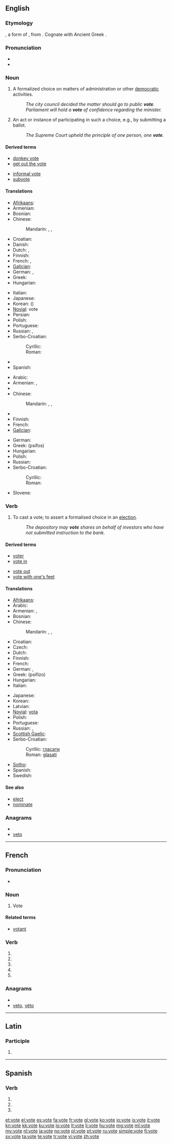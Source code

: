 {{also|Vote|võte|voté}}
==English==

===Etymology===
{{etyl|la|en}} {{term|votum|lang=la}}, a form of {{term|voveo|voveō||I vow|lang=la}}, from {{proto|Indo-European|h₁ewegʷʰ-}}. Cognate with Ancient Greek {{term|εὔχομαι|sc=polytonic||to vow|lang=grc}}.

===Pronunciation===
* {{audio|en-us-vote.ogg|Audio (US)}}
* {{rhymes|əʊt}}

===Noun===
{{en-noun}}

# A formalized choice on matters of administration or other [[democratic]] activities.
#: ''The city council decided the matter should go to public '''vote'''.''
#: ''Parliament will hold a '''vote''' of confidence regarding the minister.''
# An act or instance of participating in such a choice, e.g., by submitting a ballot.
#: ''The Supreme Court upheld the principle of one person, one '''vote'''.''

====Derived terms====
{{rel-top|Terms derived from ''vote'' (noun)}}
* [[donkey vote]]
* [[get out the vote]]
{{rel-mid}}
* [[informal vote]]
* [[subvote]]
{{rel-bottom}}

====Translations====
{{trans-top|formalised choice}}
* [[Afrikaans]]: {{t-|af|stem|xs=Afrikaans}}
* Armenian: {{t|hy|քվեարկություն|tr=k’vearkut’yun}}
* Bosnian: {{t-|bs|glas|m}}
* Chinese:
*: Mandarin: {{t-|cmn|投票|tr=tóupiào|sc=Hani}}, {{t|cmn|表決|sc=Hani}}, {{t|cmn|表决|tr=biǎojué|sc=Hani}}
* Croatian: {{t-|hr|glas|m}}
* Danish: {{t+|da|afstemning|c}}
* Dutch: {{t+|nl|stem|f}}, {{t+|nl|stembusgang|m}}
* Finnish: {{t+|fi|äänestys}}
* French: {{t+|fr|voix|f}}, {{t|fr|vote|m}}
* [[Galician]]: {{t+|gl|voto|m|xs=Galician}}
* German: {{t+|de|Stimme|f}}, {{t|de|Votum|n}}
* Greek: {{t+|el|ψηφοφορία|f|tr=psifoforía}}
* Hungarian: {{t+|hu|szavazás}}
{{trans-mid}}
* Italian: {{t+|it|voto|m}}
* Japanese: {{t|ja|投票|tr=とうひょう, tōhyō|sc=Jpan}}
* Korean: {{t|ko|투표|tr=tupyo|sc=Kore}} ({{t|ko|投票|sc=Kore}})
* [[Novial]]: vote
* Persian: {{t+|fa|رأی|tr=rái|xs=Persian}}
* Polish: {{t+|pl|głos|m}}
* Portuguese: {{t+|pt|voto|m}}
* Russian: {{t+|ru|голос|m|tr=gólos}}, {{t+|ru|вотум|m|tr=vótum}}
* Serbo-Croatian:
*: Cyrillic: {{t|sh|глас|m|sc=Cyrl}}
*: Roman: {{t|sh|glas|m}}
* {{trreq|sl}}
* Spanish: {{t+|es|voto|m}}
{{trans-bottom}}

{{trans-top|instance of voting}}
* Arabic: {{t|ar|تصويت|m|tr=taSwiit|sc=Arab}}
* Armenian: {{t-|hy|ձայն|tr=jayn}},  {{t|hy|քվե|tr=k’ve}}
* {{trreq|bs}}
* Chinese:
*: Mandarin: {{t-|cmn|投票|tr=tóupiào|sc=Hani}}, {{t|cmn|表決|sc=Hani}}, {{t|cmn|表决|tr=biǎojué|sc=Hani}}
* {{trreq|hr}}
* Finnish: {{t+|fi|ääni}}
* French: {{t|fr|vote|m}}
* [[Galician]]: {{t+|gl|voto|m|xs=Galician}}
{{trans-mid}}
* German: {{t|de|Abstimmung|f}}
* Greek: {{t+|el|ψήφος|f}} (psífos)
* Hungarian: {{t+|hu|szavazat}}
* Polish: {{t+|pl|głosowanie|n}}
* Russian: {{t|ru|голосование|n|tr=golosovánije|sc=Cyrl}}
* Serbo-Croatian:
*: Cyrillic: {{t|sh|гласање|n|sc=Cyrl}}
*: Roman: {{t|sh|glasanje|n}}
* Slovene: {{t|sl|glasovanje|n}}
{{trans-bottom}}

===Verb===
{{en-verb|vot|ing}}

# To cast a vote; to assert a formalised choice in an [[election]].
#: ''The depository may '''vote''' shares on behalf of investors who have not submitted instruction to the bank.''

====Derived terms====
{{rel-top|Terms derived from ''vote'' (verb)}}
* [[voter]]
* [[vote in]]
{{rel-mid}}
* [[vote out]]
* [[vote with one's feet]]
{{rel-bottom}}

====Translations====
{{trans-top|assert a formalised choice}}
* [[Afrikaans]]: {{t-|af|stem|xs=Afrikaans}}
* Arabic: {{t|ar|صوت|tr=Sáwwata|sc=Arab}}
* Armenian: {{t|hy|քվեարկել|tr=k’vearkel}}, {{t|hy|ձայն տալ|tr=jayn tal}}
* Bosnian: {{t-|bs|glasati}}
* Chinese:
*: Mandarin: {{t-|cmn|投票|tr=tóupiào|sc=Hani}}, {{t|cmn|表決|sc=Hani}}, {{t|cmn|表决|tr=biǎojué|sc=Hani}}
* Croatian: {{t-|hr|glasovati}}
* Czech: {{t-|cs|hlasovat}}
* Dutch: {{t+|nl|stemmen}}
* Finnish: {{t+|fi|äänestää}}
* French: {{t+|fr|voter}}
* German: {{t+|de|wählen}}, {{t+|de|stimmen}}
* Greek: {{t+|el|ψηφίζω}} (psifízo)
* Hungarian: {{t+|hu|szavaz}}
* Italian: {{t+|it|votare}}
{{trans-mid}}
* Japanese: {{t|ja|投票|tr=とうひょうする, tōhyō-surú|alt=投票する|sc=Jpan}}
* Korean: {{t|ko|투표|tr=tupyo-hada|alt=투표하다|sc=Kore}}
* Latvian: {{t|lv|balsot}}
* [[Novial]]: [[vota]]
* Polish: {{t+|pl|głosować}}
* Portuguese: {{t+|pt|votar}}
* Russian: {{t|ru|голосовать|tr=golosovát’|sc=Cyrl}} {{impf}}, {{t|ru|проголосовать|tr=progolosovát’|sc=Cyrl}} {{pf.}}
* [[Scottish Gaelic]]: {{t-|gd|tagh|xs=Scottish Gaelic}}
* Serbo-Croatian:
*: Cyrillic: [[гласати#Serbo-Croatian|гласати]]
*: Roman: [[glasati#Serbo-Croatian|glasati]]
* [[Sotho]]: {{t+|st|vouta|xs=Sotho}}
* Spanish: {{t+|es|votar}}
* Swedish: {{t+|sv|rösta}}
{{trans-bottom}}

====See also====
* [[elect]]
* [[nominate]]
{{Wikisource1911Enc Citation|vote and voting}}

===Anagrams===
* {{alphagram|eotv}}
* [[veto#English|veto]]

----

==French==

===Pronunciation===
* {{audio|Fr-Paris--vote.ogg|Audio (Paris)}}

===Noun===
{{fr-noun|m}}

# Vote

====Related terms====
* [[votant]]

===Verb===
{{fr-verb-form}}

# {{conjugation of|voter||1|s|pres|ind|lang=fr}}
# {{conjugation of|voter||3|s|pres|ind|lang=fr}}
# {{conjugation of|voter||1|s|pres|sub|lang=fr}}
# {{conjugation of|voter||3|s|pres|sub|lang=fr}}
# {{conjugation of|voter||2|s|imp|lang=fr}}

===Anagrams===
* {{alphagram|eotv}}
* [[veto#French|veto]], [[véto#French|véto]]

----

==Latin==

===Participle===
{{la-part-form|vōte}}

# {{inflection of|votus|vōtus|voc|m|s|lang=la}}
{{count page|[[Wiktionary:Page count]]}}

----

==Spanish==

===Verb===
{{es-verb-form|votar}}

# {{es-verb form of|person=first-person|number=singular|tense=present|mood=subjunctive|ending=ar|verb=[[votar]]}}
# {{es-verb form of|person=third-person|number=singular|tense=present|mood=subjunctive|ending=ar|verb=[[votar]]}}
# {{es-verb form of|formal=yes|person=second-person|number=singular|sense=affirmative|mood=imperative|ending=ar|verb=[[votar]]}}

[[et:vote]]
[[el:vote]]
[[es:vote]]
[[fa:vote]]
[[fr:vote]]
[[gl:vote]]
[[ko:vote]]
[[io:vote]]
[[is:vote]]
[[it:vote]]
[[kn:vote]]
[[kk:vote]]
[[ku:vote]]
[[lo:vote]]
[[lt:vote]]
[[li:vote]]
[[hu:vote]]
[[mg:vote]]
[[ml:vote]]
[[my:vote]]
[[nl:vote]]
[[ja:vote]]
[[no:vote]]
[[pl:vote]]
[[pt:vote]]
[[ru:vote]]
[[simple:vote]]
[[fi:vote]]
[[sv:vote]]
[[ta:vote]]
[[te:vote]]
[[tr:vote]]
[[vi:vote]]
[[zh:vote]]